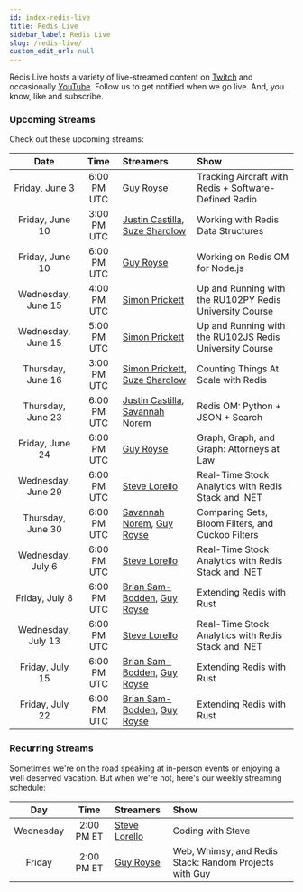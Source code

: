 ```yaml
---
id: index-redis-live
title: Redis Live
sidebar_label: Redis Live
slug: /redis-live/
custom_edit_url: null
---
```


Redis Live hosts a variety of live-streamed content on [Twitch](https://www.twitch.tv/redisinc) and occasionally [YouTube](https://www.youtube.com/redisinc). Follow us to get notified when we go live. And, you know, like and subscribe.

### Upcoming Streams

Check out these upcoming streams:

|        Date        |    Time     | Streamers                                             | Show                                                    |
| :----------------: | :---------: | :---------------------------------------------------- | :------------------------------------------------------ |
|   Friday, June 3   | 6:00 PM UTC | [Guy Royse][guy]                                      | Tracking Aircraft with Redis + Software-Defined Radio   |
|  Friday, June 10   | 3:00 PM UTC | [Justin Castilla][justin], [Suze Shardlow][suze]      | Working with Redis Data Structures                      |
|  Friday, June 10   | 6:00 PM UTC | [Guy Royse][guy]                                      | Working on Redis OM for Node.js                         |
| Wednesday, June 15 | 4:00 PM UTC | [Simon Prickett][simon]                               | Up and Running with the RU102PY Redis University Course |
| Wednesday, June 15 | 5:00 PM UTC | [Simon Prickett][simon]                               | Up and Running with the RU102JS Redis University Course |
| Thursday, June 16  | 3:00 PM UTC | [Simon Prickett][simon], [Suze Shardlow][suze]        | Counting Things At Scale with Redis                     |
| Thursday, June 23  | 6:00 PM UTC | [Justin Castilla][justin], [Savannah Norem][savannah] | Redis OM: Python + JSON + Search                        |
|  Friday, June 24   | 6:00 PM UTC | [Guy Royse][guy]                                      | Graph, Graph, and Graph: Attorneys at Law               |
| Wednesday, June 29 | 6:00 PM UTC | [Steve Lorello][steve]                                | Real-Time Stock Analytics with Redis Stack and .NET     |
| Thursday, June 30  | 6:00 PM UTC | [Savannah Norem][savannah], [Guy Royse][guy]          | Comparing Sets, Bloom Filters, and Cuckoo Filters       |
| Wednesday, July 6  | 6:00 PM UTC | [Steve Lorello][steve]                                | Real-Time Stock Analytics with Redis Stack and .NET     |
|   Friday, July 8   | 6:00 PM UTC | [Brian Sam-Bodden][brian], [Guy Royse][guy]           | Extending Redis with Rust                               |
| Wednesday, July 13 | 6:00 PM UTC | [Steve Lorello][steve]                                | Real-Time Stock Analytics with Redis Stack and .NET     |
|  Friday, July 15   | 6:00 PM UTC | [Brian Sam-Bodden][brian], [Guy Royse][guy]           | Extending Redis with Rust                               |
|  Friday, July 22   | 6:00 PM UTC | [Brian Sam-Bodden][brian], [Guy Royse][guy]           | Extending Redis with Rust                               |

### Recurring Streams

Sometimes we're on the road speaking at in-person events or enjoying a well deserved vacation. But when we're not, here's our weekly streaming schedule:

|    Day    |    Time    | Streamers              | Show                                                   |
| :-------: | :--------: | :--------------------- | :----------------------------------------------------- |
| Wednesday | 2:00 PM ET | [Steve Lorello][steve] | Coding with Steve                                      |
|  Friday   | 2:00 PM ET | [Guy Royse][guy]       | Web, Whimsy, and Redis Stack: Random Projects with Guy |

<!-- Links -->

[brian]: https://twitter.com/bsbodden
[guy]: https://twitter.com/guyroyse
[justin]: https://twitter.com/JustCastilla
[savannah]: https://twitter.com/sav_norem
[simon]: https://twitter.com/simon_prickett
[steve]: https://twitter.com/slorello
[suze]: https://twitter.com/SuzeShardlow
